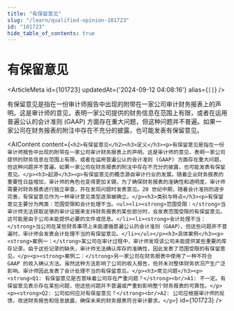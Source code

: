 ```yaml
---
title: "有保留意见"
slug: "/learn/qualified-opinion-101723"
id: "101723"
hide_table_of_contents: true
---
```



# 有保留意见

<ArticleMeta id={101723} updatedAt={'2024-09-12 04:08:16'} alias={`[]`} />
<div className='border-solid border-b border-t-0 my-4 border-[var(--ifm-color-gray-300)]' />

有保留意见是指在一份审计师报告中出现的附带在一家公司审计财务报表上的声明。这是审计师的意见，表明一家公司提供的财务信息在范围上有限，或者在运用普遍公认的会计准则 (GAAP) 方面存在重大问题，但这种问题并不普遍。如果一家公司在财务报表的附注中存在不充分的披露，也可能发表有保留意见。

<AIContent content={`<h2>有保留意见</h2><h3>定义</h3><p>有保留意见是指在一份审计师报告中出现的附带在一家公司审计财务报表上的声明。这是审计师的意见，表明一家公司提供的财务信息在范围上有限，或者在运用普遍公认的会计准则 (GAAP) 方面存在重大问题，但这种问题并不普遍。如果一家公司在财务报表的附注中存在不充分的披露，也可能发表有保留意见。</p><h3>起源</h3><p>有保留意见的概念源自审计行业的发展。随着企业财务报表的重要性日益增加，审计师的角色也变得更加关键。为了确保财务报表的准确性和透明度，审计师需要对财务报表进行独立审查，并在发现问题时发表意见。20 世纪中期，随着会计准则的逐步完善，有保留意见作为一种审计意见类型逐渐被确立。</p><h3>类别与特点</h3><p>有保留意见主要分为两类：范围受限和会计处理不当。<ul><li><strong>范围受限：</strong>当审计师无法获取足够的审计证据来支持财务报表的某些部分时，会发表范围受限的有保留意见。这可能是由于公司未能提供必要的文件或信息。</li><li><strong>会计处理不当：</strong>当公司在某些财务事项上未能遵循普遍公认的会计准则（GAAP），但这些问题并不普遍时，审计师会发表会计处理不当的有保留意见。</li></ul></p><h3>具体案例</h3><p><strong>案例一：</strong>某公司在审计过程中，审计师发现该公司未能提供某些重要的库存记录。由于这些记录的缺失，审计师无法确认库存的准确性，因此发表了范围受限的有保留意见。</p><p><strong>案例二：</strong>另一家公司在财务报表中使用了一种不符合 GAAP 的收入确认方法。虽然这种方法影响了公司的收入报告，但并未对整体财务状况产生广泛影响。审计师因此发表了会计处理不当的有保留意见。</p><h3>常见问题</h3><p><strong>Q1: 有保留意见是否意味着公司存在严重问题？</strong><br/>A1: 不一定。有保留意见表示存在某些问题，但这些问题并不普遍或严重到影响整个财务报表的可靠性。</p><p><strong>Q2: 公司如何应对有保留意见？</strong><br/>A2: 公司应根据审计师的反馈，改进财务报告和信息披露，确保未来的财务报表符合审计要求。</p>`} id={101723} />
